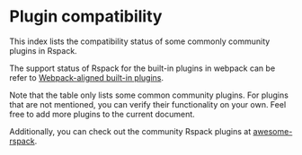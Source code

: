 
# Plugin compatibility

This index lists the compatibility status of some commonly community plugins in Rspack.

The support status of Rspack for the built-in plugins in webpack can be refer to [Webpack-aligned built-in plugins](/plugins/webpack/index).

Note that the table only lists some common community plugins. For plugins that are not mentioned, you can verify their functionality on your own. Feel free to add more plugins to the current document.

<CommunityPluginCompatibleTable lang="en" />

Additionally, you can check out the community Rspack plugins at [awesome-rspack](https://github.com/web-infra-dev/awesome-rspack).
